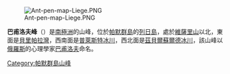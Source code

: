 [[Image:Ant-pen-map-Liege.PNG|thumb]]

{{coord|64|3|S|61|58|W|display=title}}

'''巴甫洛夫峰'''（{{lang-en|Pavlov Peak}}）是[[南極洲|南極洲]]的山峰，位於[[帕默群島|帕默群島]]的[[列日島|列日島]]，處於[[維薩里山|維薩里山]]以北，東面是[[貝里帕拉灣|貝里帕拉灣]]，西南面是[[普萊斯特冰川|普萊斯特冰川]]，西北面是[[茲貝爾蘇爾德冰川|茲貝爾蘇爾德冰川]]，該山峰以[[俄羅斯|俄羅斯]]的心理學家[[巴甫洛夫|巴甫洛夫]]命名。

{{DEFAULTSORT:Pavlov Peak}}
[[Category:帕默群島山峰|Category:帕默群島山峰]]


{{PalmerArchipelago-geo-stub}}